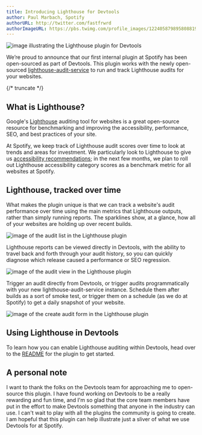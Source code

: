 ```yaml
---
title: Introducing Lighthouse for Devtools
author: Paul Marbach, Spotify
authorURL: http://twitter.com/fastfrwrd
authorImageURL: https://pbs.twimg.com/profile_images/1224058798958088192/JPxS8uzR_400x400.jpg
---
```


![image illustrating the Lighthouse plugin for Devtools](assets/3/lead.png)

We’re proud to announce that our first internal plugin at Spotify has been open-sourced as part of Devtools. This plugin works with the newly open-sourced [lighthouse-audit-service](https://github.com/spotify/lighthouse-audit-service) to run and track Lighthouse audits for your websites.

{/* truncate */}

## What is Lighthouse?

Google's [Lighthouse](https://developers.google.com/web/tools/lighthouse) auditing tool for websites is a great open-source resource for benchmarking and improving the accessibility, performance, SEO, and best practices of your site.

At Spotify, we keep track of Lighthouse audit scores over time to look at trends and areas for investment. We particularly look to Lighthouse to give us [accessibility recommendations](https://developers.google.com/web/tools/lighthouse/v3/scoring#a11y); in the next few months, we plan to roll out Lighthouse accessibility category scores as a benchmark metric for all websites at Spotify.

## Lighthouse, tracked over time

What makes the plugin unique is that we can track a website's audit performance over time using the main metrics that Lighthouse outputs, rather than simply running reports. The sparklines show, at a glance, how all of your websites are holding up over recent builds.

![image of the audit list in the Lighthouse plugin](assets/3/audit-list.png)

Lighthouse reports can be viewed directly in Devtools, with the ability to travel back and forth through your audit history, so you can quickly diagnose which release caused a performance or SEO regression.

![image of the audit view in the Lighthouse plugin](assets/3/audit-view.png)

Trigger an audit directly from Devtools, or trigger audits programmatically with your new lighthouse-audit-service instance. Schedule them after builds as a sort of smoke test, or trigger them on a schedule (as we do at Spotify) to get a daily snapshot of your website.

![image of the create audit form in the Lighthouse plugin](assets/3/create-audit.png)

## Using Lighthouse in Devtools

To learn how you can enable Lighthouse auditing within Devtools, head over to the [README](https://github.com/khulnasoft/community-plugins/tree/main/workspaces/lighthouse/plugins/lighthouse) for the plugin to get started.

## A personal note

I want to thank the folks on the Devtools team for approaching me to open-source this plugin. I have found working on Devtools to be a really rewarding and fun time, and I'm so glad that the core team members have put in the effort to make Devtools something that anyone in the industry can use. I can't wait to play with all the plugins the community is going to create. I am hopeful that this plugin can help illustrate just a sliver of what we use Devtools for at Spotify.
